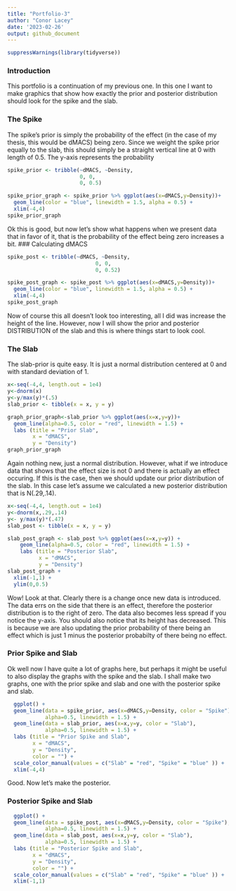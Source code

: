```yaml
---
title: "Portfolio-3"
author: "Conor Lacey"
date: '2023-02-26'
output: github_document
---
```


```r
suppressWarnings(library(tidyverse))
```


### Introduction 

This portfolio is a continuation of my previous one. In this one I want to make graphics that show how exactly the prior and posterior distribution should look for the spike and the slab. 


### The Spike

The spike's prior is simply the probability of the effect (in the case of my thesis, this would be dMACS) being zero. Since we weight the spike prior equally to the slab, this should simply be a straight vertical line at 0 with length of 0.5. The y-axis represents the probability 

```r
spike_prior <- tribble(~dMACS, ~Density,
                       0, 0,
                       0, 0.5)

spike_prior_graph <- spike_prior %>% ggplot(aes(x=dMACS,y=Density))+
  geom_line(color = "blue", linewidth = 1.5, alpha = 0.5) +
  xlim(-4,4)
spike_prior_graph
```

Ok this is good, but now let's show what happens when we present data that in favor of it, that is the probability of the effect being zero increases a bit.
### Calculating dMACS

```r
spike_post <- tribble(~dMACS, ~Density,
                            0, 0,
                            0, 0.52)

spike_post_graph <- spike_post %>% ggplot(aes(x=dMACS,y=Density))+
  geom_line(color = "blue", linewidth = 1.5, alpha = 0.5) +
  xlim(-4,4)
spike_post_graph
```

Now of course this all doesn't look too interesting, all I did was increase the height of the line. However, now I will show the prior and posterior DISTRIBUTION of the slab and this is where things start to look cool. 

### The Slab

The slab-prior is quite easy. It is just a normal distribution centered at 0 and with standard deviation of 1. 

```r
x<-seq(-4,4, length.out = 1e4)
y<-dnorm(x)
y<-y/max(y)*(.5)
slab_prior <- tibble(x = x, y = y)

graph_prior_graph<-slab_prior %>% ggplot(aes(x=x,y=y))+
  geom_line(alpha=0.5, color = "red", linewidth = 1.5) + 
  labs (title = "Prior Slab",
        x = "dMACS",
        y = "Density")
graph_prior_graph
```

Again nothing new, just a normal distribution. However, what if we introduce data that shows that the effect size is not 0 and there is actually an effect occuring. If this is the case, then we should update our prior distribution of the slab. In this case let's assume we calculated a new posterior distribution that is N(.29,.14). 

```r
x<-seq(-4,4, length.out = 1e4)
y<-dnorm(x,.29,.14)
y<- y/max(y)*(.47)
slab_post <- tibble(x = x, y = y)

slab_post_graph <- slab_post %>% ggplot(aes(x=x,y=y)) + 
    geom_line(alpha=0.5, color = "red", linewidth = 1.5) +
    labs (title = "Posterior Slab",
          x = "dMACS",
          y = "Density")
slab_post_graph + 
  xlim(-1,1) +
  ylim(0,0.5)
``` 

Wow! Look at that. Clearly there is a change once new data is introduced. The data errs on the side that there is an effect, therefore the posterior distribution is to the right of zero. The data also becomes less spread if you notice the y-axis. You should also notice that its height has decreased. This is because we are also updating the prior probability of there being an effect which is just 1 minus the posterior probabilty of there being no effect.

### Prior Spike and Slab

Ok well now I have quite a lot of graphs here, but perhaps it might be useful to also display the graphs with the spike and the slab. I shall make two graphs, one with the prior spike and slab and one with the posterior spike and slab.

```r
  ggplot() +
  geom_line(data = spike_prior, aes(x=dMACS,y=Density, color = "Spike"),
            alpha=0.5, linewidth = 1.5) + 
  geom_line(data = slab_prior, aes(x=x,y=y, color = "Slab"),
            alpha=0.5, linewidth = 1.5) + 
  labs (title = "Prior Spike and Slab",
        x = "dMACS",
        y = "Density",
        color = "") + 
  scale_color_manual(values = c("Slab" = "red", "Spike" = "blue" )) +
  xlim(-4,4)
```

Good. Now let's make the posterior.

### Posterior Spike and Slab

```r
  ggplot() +
  geom_line(data = spike_post, aes(x=dMACS,y=Density, color = "Spike"),
            alpha=0.5, linewidth = 1.5) + 
  geom_line(data = slab_post, aes(x=x,y=y, color = "Slab"),
            alpha=0.5, linewidth = 1.5) + 
  labs (title = "Posterior Spike and Slab",
        x = "dMACS",
        y = "Density",
        color = "") + 
  scale_color_manual(values = c("Slab" = "red", "Spike" = "blue" )) +
  xlim(-1,1)
```
